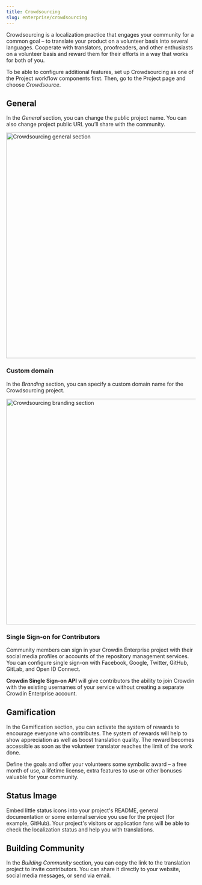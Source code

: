 ```yaml
---
title: Crowdsourcing
slug: enterprise/crowdsourcing
---
```



Crowdsourcing is a localization practice that engages your community for a common goal – to translate your product on a volunteer basis into several languages. Cooperate with translators, proofreaders, and other enthusiasts on a volunteer basis and reward them for their efforts in a way that works for both of you.

To be able to configure additional features, set up Crowdsourcing as one of the Project workflow components first. Then, go to the Project page and choose *Crowdsource*.

## General

In the *General* section, you can change the public project name. You can also change project public URL you’ll share with the community.

<Image src={general} alt="Crowdsourcing general section" width="600" />

### Custom domain

In the *Branding* section, you can specify a custom domain name for the Crowdsourcing project.

<Image src={branding} alt="Crowdsourcing branding section" width="600" />

### Single Sign-on for Contributors

Community members can sign in your Crowdin Enterprise project with their social media profiles or accounts of the repository management services. You can configure single sign-on with Facebook, Google, Twitter, GitHub, GitLab, and Open ID Connect.

**Crowdin Single Sign-on API** will give contributors the ability to join Crowdin with the existing usernames of your service without creating a separate Crowdin Enterprise account.

## Gamification

In the Gamification section, you can activate the system of rewards to encourage everyone who contributes. The system of rewards will help to show appreciation as well as boost translation quality. The reward becomes accessible as soon as the volunteer translator reaches the limit of the work done.

Define the goals and offer your volunteers some symbolic award – a free month of use, a lifetime license, extra features to use or other bonuses valuable for your community.

<LinkCard
  title="Translation Goals app"
  description="With this app, you can set a goal of how many translations you expect a volunteer to translate, and the app would suggest how many contributors you as a manager should find"
  href="https://store.crowdin.com/translation-goals"
  target="_blank"
/>

## Status Image

Embed little status icons into your project's README, general documentation or some external service you use for the project (for example, GitHub). Your project's visitors or application fans will be able to check the localization status and help you with translations.

<LinkCard
  title="Badges & Status Images"
  description="Badges & Status Images application allows to generate badges, charts, and additional graphics for each language in your Crowdin Project."
  href="https://store.crowdin.com/bds"
  target="_blank"
/>

## Building Community

In the *Building Community* section, you can copy the link to the translation project to invite contributors. You can share it directly to your website, social media messages, or send via email.
